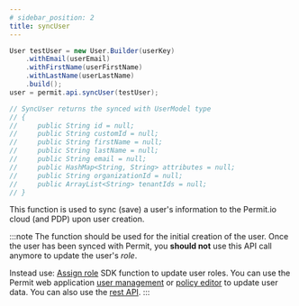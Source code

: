 ```yaml
---
# sidebar_position: 2
title: syncUser
---
```


```java
User testUser = new User.Builder(userKey)
    .withEmail(userEmail)
    .withFirstName(userFirstName)
    .withLastName(userLastName)
    .build();
user = permit.api.syncUser(testUser);

// SyncUser returns the synced with UserModel type
// {
//     public String id = null;
//     public String customId = null;
//     public String firstName = null;
//     public String lastName = null;
//     public String email = null;
//     public HashMap<String, String> attributes = null;
//     public String organizationId = null;
//     public ArrayList<String> tenantIds = null;
// }

```

This function is used to sync (save) a user's information to the Permit.io cloud (and PDP) upon user creation.

:::note
The function should be used for the initial creation of the user.
Once the user has been synced with Permit, you **should not** use this API call anymore to update the user's _role_.

Instead use:
[Assign role](/1.0.0/reference/SDKs/Java/assign_role) SDK function to update user roles.
You can use the Permit web application [user management](https://app.permit.io/user-management) or [policy editor](https://app.permit.io/policy-editor) to update user data.
You can also use the [rest API](https://api.permit.io/redoc).
:::
